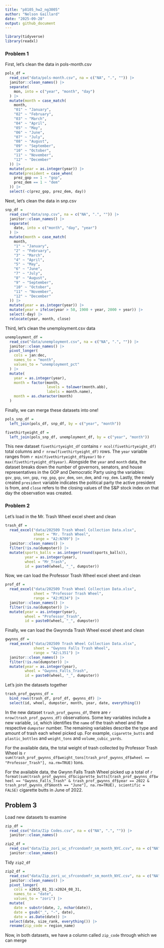 ```yaml
---
title: "p8105_hw2_ng3005"
author: "Nelson Gaillard"
date: "2025-09-28"
output: github_document
---
```


```r
library(tidyverse)
library(readxl)
```

### Problem 1

First, let's clean the data in pols-month.csv

```r
pols_df =
  read_csv("data/pols-month.csv", na = c("NA", ".", "")) |>
  janitor::clean_names() |>
  separate(
    mon, into = c("year", "month", "day")
  ) |>
  mutate(month = case_match(
    month,
    "01" ~ "January", 
    "02" ~ "February",
    "03" ~ "March",
    "04" ~ "April", 
    "05" ~ "May",
    "06" ~ "June",
    "07" ~ "July", 
    "08" ~ "August",
    "09" ~ "September",
    "10" ~ "October",
    "11" ~ "November",
    "12" ~ "December"
  )) |>
  mutate(year = as.integer(year)) |>
  mutate(president = case_when(
    prez_gop == 1 ~ "gop",
    prez_dem == 1 ~ "dem"
  )) |>
  select(-c(prez_gop, prez_dem, day))
```

Next, let's clean the data in snp.csv

```r
snp_df =
  read_csv("data/snp.csv", na = c("NA", ".", "")) |>
  janitor::clean_names() |>
  separate(
    date, into = c("month", "day", "year")
  ) |>
  mutate(month = case_match(
    month,
    "1" ~ "January", 
    "2" ~ "February",
    "3" ~ "March",
    "4" ~ "April", 
    "5" ~ "May",
    "6" ~ "June",
    "7" ~ "July", 
    "8" ~ "August",
    "9" ~ "September",
    "10" ~ "October",
    "11" ~ "November",
    "12" ~ "December"
  )) |>
  mutate(year = as.integer(year)) |>
  mutate(year = ifelse(year > 50, 1900 + year, 2000 + year)) |>
  select(-day) |>
  relocate(year, month, close)
```

Third, let's clean the unemployment.csv data

```r
unemployment_df =
  read_csv("data/unemployment.csv", na = c("NA", ".", "")) |>
  janitor::clean_names() |>
  pivot_longer(
    cols = jan:dec,
    names_to = "month",
    values_to = "unemployment_pct"
  ) |>
  mutate(
    year = as.integer(year),
    month = factor(month,
                   levels = tolower(month.abb),
                   labels = month.name),
    month = as.character(month)
  )
```

Finally, we can merge these datasets into one!

```r
pols_snp_df =
  left_join(pols_df, snp_df, by = c("year", "month"))

fivethirtyeight_df =
  left_join(pols_snp_df, unemployment_df, by = c("year", "month"))
```

This new dataset `fivethirtyeight_df` contains `r ncol(fivethirtyeight_df)` total columns and `r nrow(fivethirtyeight_df)` rows. The `year` variable ranges from `r min(fivethirtyeight_df$year)` to `r max(fivethirtyeight_df$year)`. Alongside the `year` and `month` data, the dataset breaks down the number of governors, senators, and house representatives in the GOP and Democratic Party using the variables: `gov_gop`, `sen_gop`, `rep_gop`, `gov_dem`, `sen_dem`, and `rep_dem`. Lastly, the newly created `president` variable indicates the political party the active president is from, and `close` refers to the closing values of the S&P stock index on that day the observation was created.



### Problem 2

Let's load in the Mr. Trash Wheel excel sheet and clean

```r
trash_df =
  read_excel("data/202509 Trash Wheel Collection Data.xlsx", 
             sheet = "Mr. Trash Wheel",
             range = "A2:N709") |>
  janitor::clean_names() |>
  filter(!is.na(dumpster)) |>
  mutate(sports_balls = as.integer(round(sports_balls)),
         year = as.integer(year),
         wheel = "Mr_Trash", 
         id = paste0(wheel, "_", dumpster))
```

Now, we can load the Professor Trash Wheel excel sheet and clean

```r
prof_df = 
  read_excel("data/202509 Trash Wheel Collection Data.xlsx",
             sheet = "Professor Trash Wheel",
             range = "A2:M134") |>
  janitor::clean_names() |>
  filter(!is.na(dumpster)) |>
  mutate(year = as.integer(year),
         wheel = "Professor_Trash",
         id = paste0(wheel, "_", dumpster))
```

Finally, we can load the Gwynnda Trash Wheel excel sheet and clean

```r
gwynns_df =
  read_excel("data/202509 Trash Wheel Collection Data.xlsx",
             sheet = "Gwynns Falls Trash Wheel",
             range = "A2:L351") |>
  janitor::clean_names() |>
  filter(!is.na(dumpster)) |>
  mutate(year = as.integer(year),
         wheel = "Gwynns_Falls_Trash",
         id = paste0(wheel, "_", dumpster))
```

Let's join the datasets together

```r
trash_prof_gwynns_df =
  bind_rows(trash_df, prof_df, gwynns_df) |>
  select(id, wheel, dumpster, month, year, date, everything())
```

In the new dataset `trash_prof_gwynns_df`, there are `r nrow(trash_prof_gwynns_df)` observations. Some key variables include a new variable, `id`, which identifies the `name` of the trash wheel and the respective `dumpster` number. The remaining variables describe the type and amount of trash each wheel picked up. For example, `cigarette_butts` and `plastic_bottles` and `weight_tons` and `volume_cubic_yards`.

For the available data, the total weight of trash collected by Professor Trash Wheel is `r sum(trash_prof_gwynns_df$weight_tons[trash_prof_gwynns_df$wheel == "Professor_Trash"], na.rm=TRUE)` tons.

For the available data, the Gwynn Falls Trash Wheel picked up a total of `r format(sum(trash_prof_gwynns_df$cigarette_butts[trash_prof_gwynns_df$wheel == "Gwynns_Falls_Trash" & trash_prof_gwynns_df$year == 2022 & trash_prof_gwynns_df$month == "June"], na.rm=TRUE), scientific = FALSE)` cigarette butts in June of 2022.



## Problem 3

Load new datasets to examine

```r
zip_df =
  read_csv("data/Zip Codes.csv", na = c("NA", ".", "")) |>
  janitor::clean_names()

zip2_df =
  read_csv("data/Zip_zori_uc_sfrcondomfr_sm_month_NYC.csv", na = c("NA", ".", "")) |>
  janitor::clean_names()
```

Tidy `zip2_df`

```r
zip2_df =
  read_csv("data/Zip_zori_uc_sfrcondomfr_sm_month_NYC.csv", na = c("NA", ".", "")) |>
  janitor::clean_names() |>
  pivot_longer(
    cols = x2015_01_31:x2024_08_31,
    names_to = "date",
    values_to = "zori") |>
  mutate(
    date = substr(date, 2, nchar(date)),
    date = gsub("_", "-", date),
    date = as.Date(date)) |>
  select(date, size_rank, everything()) |>
  rename(zip_code = region_name)
```

Now, in both datasets, we have a column called `zip_code` through which we can merge

```r

```










